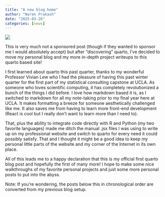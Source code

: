 ```yaml
---
title: "A new blog home"
author: "Naren Prakash"
date: "2025-03-26"
categories: [news]
---
```


![](quarto.jpg)

This is very much not a sponsored post (though if they wanted to sponsor me I would absolutely accept) but after "discovering" quarto, I've decided to move my personal blog and my more in-depth project writeups to this quarto based site! 

I first learned about quarto this past quarter, thanks to my wonderful Professor Vivian Lew who I had the pleasure of having this past winter quarter for the first part of my statistical consulting capstone at UCLA. As someone who loves scientific computing, it has completely revolutionized a bunch of the things I did before. I love how markdown based it is, as I switched to markdown for all my note-taking prior to my final year here at UCLA. It makes formatting a breeze for someone aesthetically challenged like me. It also saves me from having to learn more front-end development (React is cool but I really don't want to learn more than I need to).

That, plus the ability to integrate code directly with R and Python (my two favorite languages) made me ditch the manual .jsx files I was using to write up on my professional website and switch to quarto for every need it could possibly satisfy. That and I thought it might be a good idea to keep my personal little parts of the website and my corner of the Internet in its own place. 

All of this leads me to a happy declaration that this is my official first quarto blog post and hopefully the first of many more! I hope to make some nice walkthroughs of my favorite personal projects and just some more personal posts to put into the abyss.

Note: If you're wondering, the posts below this in chronological order are converted from my previous blog setup.